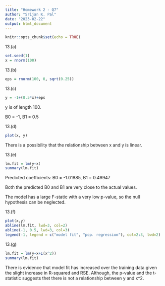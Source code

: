 ---
title: "Homework 2 - Q7"
author: "Srijan K. Pal"
date: "2023-02-22"
output: html_document
---

```{r setup, include=FALSE}
knitr::opts_chunk$set(echo = TRUE)
```

13.(a)
```{r}
set.seed(1)
x = rnorm(100)
```

13.(b)
```{r}
eps = rnorm(100, 0, sqrt(0.25))
```

13.(c)
```{r}
y = -1+(0.5*x)+eps
```

y is of length 100.

B0 = -1, B1 = 0.5

13.(d)
```{r}
plot(x, y)
```

There is a possibility that the relationship between x and y is linear.

13.(e)
```{r}
lm.fit = lm(y~x)
summary(lm.fit)
```

Predicted coefficients: B0 = -1.01885, B1 = 0.49947

Both the predicted B0 and B1 are very close to the actual values.

The model has a large F-static with a very low p-value, so the null hypothesis can be neglected.

13.(f)
```{r}
plot(x,y)
abline(lm.fit, lwd=3, col=2)
abline(-1, 0.5, lwd=3, col=3)
legend(-1, legend = c("model fit", "pop. regression"), col=2:3, lwd=2)
```


13.(g)
```{r}
lm.fit = lm(y~x+I(x^2))
summary(lm.fit)
```

There is evidence that model fit has increased over the training data given the slight increase in R-squared and RSE. Although, the p-value and the t-statistic suggests thet there is not a relationship between y and x^2. 
